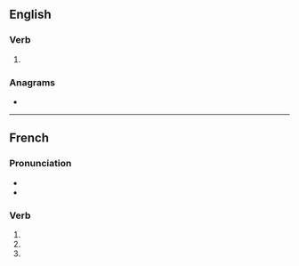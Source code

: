 ==English==

===Verb===
{{head|en|verb form}}

# {{en-third-person singular of|rend}}

===Anagrams===
* {{anagrams|en|a=denrs|NERDS|derns|nerds}}

----

==French==

===Pronunciation===
* {{fr-IPA}}
* {{audio|fr|LL-Q150 (fra)-Pamputt-rends.wav|Audio}}

===Verb===
{{head|fr|verb form}}

# {{inflection of|fr|rendre||1|s|pres|indc}}
# {{inflection of|fr|rendre||2|s|pres|indc}}
# {{inflection of|fr|rendre||2|s|impr}}